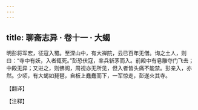 ```yaml
---
---
---
```

title: 聊斋志异 · 卷十一 · 大蝎
---

明彭将军宏，征寇入蜀。至深山中，有大禅院，云已百年无僧。询之土人，则曰：“寺中有妖，入者辄死。”彭恐伏寇，率兵斩茅而入。前殿中有皂雕夺门飞去；中殿无异；又进之，则佛阁，周视亦无所见，但入者皆头痛不能禁。彭亲入，亦然。少顷，有大蝎如琵琶，自板上蠢蠢而下，一军惊走，彭遂火其寺。

【翻译】

【注释】

